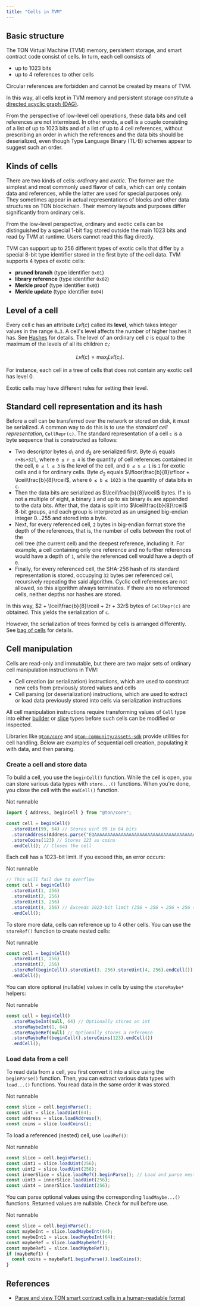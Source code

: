 ```yaml
---
title: "Cells in TVM"
---
```


## Basic structure

The TON Virtual Machine (TVM) memory, persistent storage, and smart contract code consist of cells. In turn, each cell consists of

- up to 1023 bits
- up to 4 references to other cells

<Aside type="note">Circular references are forbidden and cannot be created by means of TVM.</Aside>

In this way, all cells kept in TVM memory and persistent storage
constitute a [directed acyclic graph (DAG)](https://en.wikipedia.org/wiki/Directed_acyclic_graph).

From the perspective of low-level cell operations, these data bits and cell references
are not intermixed. In other words, a cell is a couple consisting of
a list of up to 1023 bits and of a list of up to 4 cell references, without prescribing an
order in which the references and the data bits should be deserialized, even though Type Language Binary (TL-B)
schemes appear to suggest such an order.

## Kinds of cells

There are two kinds of cells: _ordinary_ and _exotic_. The former are the simplest and most commonly used flavor of cells, which can
only contain data and references, while the latter are used for special purposes only. They sometimes appear in actual representations of
blocks and other data structures on TON blockchain. Their memory layouts and purposes differ significantly from ordinary cells.

From the low-level perspective, ordinary and exotic cells can be distinguished
by a special 1-bit flag stored outside the main 1023 bits and read by TVM at runtime. Users cannot read this flag directly.

TVM can support up to 256 different types of exotic cells that differ by a special 8-bit type identifier stored in the first byte of the cell data.
TVM supports 4 types of exotic cells:

- **pruned branch** (type identifier `0x01`)
- **library reference** (type identifier `0x02`)
- **Merkle proof** (type identifier `0x03`)
- **Merkle update** (type identifier `0x04`)

## Level of a cell

Every cell c has an attribute $Lvl(c)$ called its **level**, which takes integer values in the range `0…3`.
A cell's level affects the number of higher hashes it has. See [Hashes](../hashes) for details.
The level of an ordinary cell $c$ is equal to the maximum of the levels of all its children $c_i$:

$$
Lvl(c) = \max_i Lvl(c_i).
$$

For instance, each cell in a tree of cells that does not contain any exotic cell has level 0.

Exotic cells may have different rules for setting their level.

## Standard cell representation and its hash

Before a cell can be transferred over the network or stored on disk, it must be serialized. A common way to do
this is to use the _standard cell representation_, `CellRepr(c)`. The standard representation of a cell `c` is a byte sequence that is constructed as follows:

- Two descriptor bytes $d_1$ and $d_2$ are serialized first. Byte $d_1$ equals `r+8s+32l`, where `0 ≤ r ≤ 4` is the quantity of cell references contained
  in the cell, `0 ≤ l ≤ 3` is the level of the cell, and `0 ≤ s ≤ 1` is `1` for
  exotic cells and `0` for ordinary cells. Byte $d_2$ equals $\lfloor\frac{b}{8}\rfloor + \lceil\frac{b}{8}\rceil$, where `0 ≤ b ≤ 1023`
  is the quantity of data bits in `c`.
- Then the data bits are serialized as $\lceil\frac{b}{8}\rceil$ bytes. If `b` is not a multiple of eight, a binary `1` and up to six binary `0s` are appended to
  the data bits. After that, the data is split into $\lceil\frac{b}{8}\rceil$ 8-bit groups, and each group is interpreted as an unsigned big-endian integer 0…255
  and stored into a byte.
- Next, for every referenced cell, `2` bytes in big-endian format store the depth of the references, that is, the number of cells between the root of the\
  cell tree (the current cell) and the deepest reference, including it. For example, a cell containing only one reference and no further references
  would have a depth of `1`, while the referenced cell would have a depth of `0`.
- Finally, for every referenced cell, the SHA-256 hash of its standard representation is stored, occupying `32` bytes per referenced cell,
  recursively repeating the said algorithm. Cyclic cell references are not allowed, so this algorithm always terminates.
  If there are no referenced cells, neither depths nor hashes are stored.

In this way, $2 + \lceil\frac{b}{8}\rceil + 2r + 32r$ bytes of `CellRepr(c)` are obtained. This yields the serialization of `c`.

However, the serialization of trees formed by cells is arranged differently. See [bag of cells](./boc) for details.

## Cell manipulation

Cells are read-only and immutable, but there are two major sets of ordinary cell manipulation instructions in TVM:

- Cell creation (or serialization) instructions, which are used to construct new cells from previously stored values and cells
- Cell parsing (or deserialization) instructions, which are used to extract or load data previously stored into cells via serialization instructions

All cell manipulation instructions require transforming values of `Cell` type into either [builder](../builders-and-slices) or [slice](../builders-and-slices) types before such cells can be modified or inspected.

Libraries like [`@ton/core`](https://github.com/ton-core/ton) and [`@ton-community/assets-sdk`](https://github.com/ton-community/assets-sdk) provide utilities for cell handling.
Below are examples of sequential cell creation, populating it with data, and then parsing.

### Create a cell and store data

To build a cell, you use the `beginCell()` function. While the cell is open, you can store various data types with `store...()` functions.
When you're done, you close the cell with the `endCell()` function.

Not runnable
```typescript
import { Address, beginCell } from "@ton/core";

const cell = beginCell()
  .storeUint(99, 64) // Stores uint 99 in 64 bits
  .storeAddress(Address.parse("EQAAAAAAAAAAAAAAAAAAAAAAAAAAAAAAAAAAAAAAAAAAAM9c")) // Stores an address
  .storeCoins(123) // Stores 123 as coins
  .endCell(); // Closes the cell
```

Each cell has a 1023-bit limit. If you exceed this, an error occurs:

Not runnable
```typescript
// This will fail due to overflow
const cell = beginCell()
  .storeUint(1, 256)
  .storeUint(2, 256)
  .storeUint(3, 256)
  .storeUint(4, 256) // Exceeds 1023-bit limit (256 + 256 + 256 + 256 = 1024)
  .endCell();
```

To store more data, cells can reference up to 4 other cells. You can use the `storeRef()` function to create nested cells:

Not runnable
```typescript
const cell = beginCell()
  .storeUint(1, 256)
  .storeUint(2, 256)
  .storeRef(beginCell().storeUint(3, 256).storeUint(4, 256).endCell())
  .endCell();
```

You can store optional (nullable) values in cells by using the `storeMaybe*` helpers:

Not runnable
```typescript
const cell = beginCell()
  .storeMaybeInt(null, 64) // Optionally stores an int
  .storeMaybeInt(1, 64)
  .storeMaybeRef(null) // Optionally stores a reference
  .storeMaybeRef(beginCell().storeCoins(123).endCell())
  .endCell();
```

### Load data from a cell

To read data from a cell, you first convert it into a slice using the `beginParse()` function.
Then, you can extract various data types with `load...()` functions. You read data in the same order it was stored.

Not runnable
```typescript
const slice = cell.beginParse();
const uint = slice.loadUint(64);
const address = slice.loadAddress();
const coins = slice.loadCoins();
```

To load a referenced (nested) cell, use `loadRef()`:

Not runnable
```typescript
const slice = cell.beginParse();
const uint1 = slice.loadUint(256);
const uint2 = slice.loadUint(256);
const innerSlice = slice.loadRef().beginParse(); // Load and parse nested cell
const uint3 = innerSlice.loadUint(256);
const uint4 = innerSlice.loadUint(256);
```

You can parse optional values using the corresponding `loadMaybe...()` functions. Returned values are nullable. Check for null before use.

Not runnable
```typescript
const slice = cell.beginParse();
const maybeInt = slice.loadMaybeInt(64);
const maybeInt1 = slice.loadMaybeInt(64);
const maybeRef = slice.loadMaybeRef();
const maybeRef1 = slice.loadMaybeRef();
if (maybeRef1) {
  const coins = maybeRef1.beginParse().loadCoins();
}
```

## References

- [Parse and view TON smart contract cells in a human-readable format](https://ton-cell-abi-viewer.vercel.app/)
